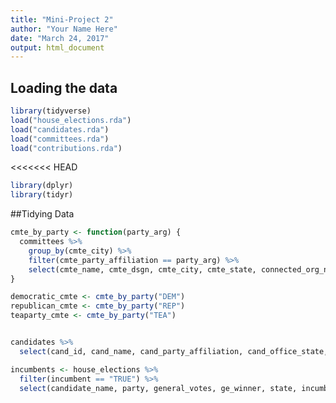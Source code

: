 ```yaml
---
title: "Mini-Project 2"
author: "Your Name Here"
date: "March 24, 2017"
output: html_document
---
```



## Loading the data


```r
library(tidyverse)
load("house_elections.rda")
load("candidates.rda")
load("committees.rda")
load("contributions.rda")
```
<<<<<<< HEAD
```r
library(dplyr)
library(tidyr)
```
##Tidying Data

```r
cmte_by_party <- function(party_arg) {
  committees %>%
    group_by(cmte_city) %>%
    filter(cmte_party_affiliation == party_arg) %>%
    select(cmte_name, cmte_dsgn, cmte_city, cmte_state, connected_org_name, cand_id)
}

democratic_cmte <- cmte_by_party("DEM")
republican_cmte <- cmte_by_party("REP")
teaparty_cmte <- cmte_by_party("TEA")


candidates %>%
  select(cand_id, cand_name, cand_party_affiliation, cand_office_state, cand_city)

incumbents <- house_elections %>%
  filter(incumbent == "TRUE") %>%
  select(candidate_name, party, general_votes, ge_winner, state, incumbent)

```